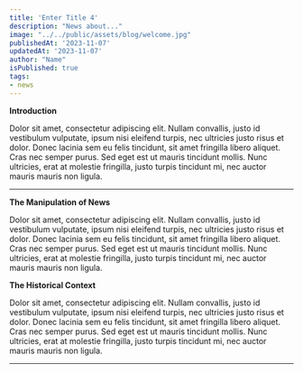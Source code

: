 ```yaml
---
title: 'Enter Title 4'
description: "News about..."
image: "../../public/assets/blog/welcome.jpg"
publishedAt: '2023-11-07'
updatedAt: '2023-11-07'
author: "Name"
isPublished: true
tags:
- news
---
```


**Introduction**

Dolor sit amet, consectetur adipiscing elit. 
Nullam convallis, justo id vestibulum vulputate, ipsum nisi eleifend turpis, nec ultricies justo risus et dolor. 
Donec lacinia sem eu felis tincidunt, sit amet fringilla libero aliquet. Cras nec semper purus. 
Sed eget est ut mauris tincidunt mollis. 
Nunc ultricies, erat at molestie fringilla, justo turpis tincidunt mi, nec auctor mauris mauris non ligula.

---

**The Manipulation of News**


Dolor sit amet, consectetur adipiscing elit. 
Nullam convallis, justo id vestibulum vulputate, ipsum nisi eleifend turpis, nec ultricies justo risus et dolor. 
Donec lacinia sem eu felis tincidunt, sit amet fringilla libero aliquet. Cras nec semper purus. 
Sed eget est ut mauris tincidunt mollis. 
Nunc ultricies, erat at molestie fringilla, justo turpis tincidunt mi, nec auctor mauris mauris non ligula.



**The Historical Context**

Dolor sit amet, consectetur adipiscing elit. 
Nullam convallis, justo id vestibulum vulputate, ipsum nisi eleifend turpis, nec ultricies justo risus et dolor. 
Donec lacinia sem eu felis tincidunt, sit amet fringilla libero aliquet. Cras nec semper purus. 
Sed eget est ut mauris tincidunt mollis. 
Nunc ultricies, erat at molestie fringilla, justo turpis tincidunt mi, nec auctor mauris mauris non ligula.



---


